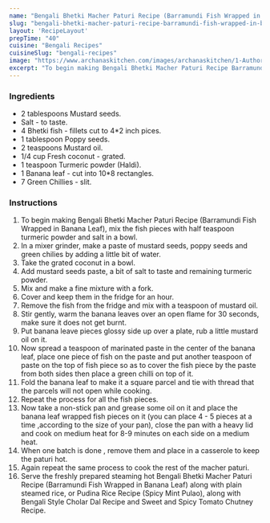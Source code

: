 ---
name: "Bengali Bhetki Macher Paturi Recipe (Barramundi Fish Wrapped in Banana Leaf)"
slug: "bengali-bhetki-macher-paturi-recipe-barramundi-fish-wrapped-in-banana-leaf"
layout: 'RecipeLayout'
prepTime: "40"
cuisine: "Bengali Recipes"
cuisineSlug: "bengali-recipes"
image: "https://www.archanaskitchen.com/images/archanaskitchen/1-Author/moumita.malla-gmail.com/Bhetki_Macher_PaturiBarramundi_Fish_Wrapped_in_Banana_Leaf_original-3_1600.jpg"
excerpt: "To begin making Bengali Bhetki Macher Paturi Recipe Barramundi Fish Wrapped in Banana Leaf, mix the fish pieces with half teaspoon turmeric powder and  salt  in a bowl"
---

### Ingredients

- 2 tablespoons Mustard seeds.
- Salt - to taste.
- 4 Bhetki fish - fillets cut to 4*2 inch pices.
- 1 tablespoon Poppy seeds.
- 2 teaspoons Mustard oil.
- 1/4 cup Fresh coconut - grated.
- 1 teaspoon Turmeric powder (Haldi).
- 1 Banana leaf - cut into  10*8 rectangles.
- 7 Green Chillies - slit.

### Instructions

1. To begin making Bengali Bhetki Macher Paturi Recipe (Barramundi Fish Wrapped in Banana Leaf), mix the fish pieces with half teaspoon turmeric powder and  salt  in a bowl.
1. In a mixer grinder, make a paste of mustard seeds, poppy seeds and green chilies by adding a little bit of water.
1. Take the grated coconut in a bowl.
1. Add mustard seeds paste, a bit of salt to taste and remaining turmeric powder.
1. Mix and make a fine mixture with a fork.
1. Cover and keep them in the fridge for an hour.
1. Remove the fish from the fridge and mix with a teaspoon of mustard oil.
1. Stir gently, warm the banana leaves over an open flame for 30 seconds, make sure it does not get burnt.
1. Put banana leave pieces glossy side up over a plate, rub a little mustard oil on it.
1. Now spread a teaspoon of marinated paste in the center of the banana leaf, place one piece of fish on the paste and put another teaspoon of paste on the top of fish piece so as to cover the fish piece by the paste from both sides then place a green chilli on top of it.
1. Fold the banana leaf to make it a square parcel and tie with thread that the parcels will not open while cooking.
1. Repeat the process for all the fish pieces.
1. Now take a non-stick pan and grease some oil on it and place the banana leaf wrapped fish pieces on it (you can place 4 - 5 pieces at a time ,according to the size of your pan), close the pan with a heavy lid and cook on medium heat for 8-9 minutes on each side on a medium heat.
1. When one batch is done , remove them and place in a casserole to keep the paturi hot.
1. Again repeat the same process to cook the rest of the macher paturi.
1. Serve the freshly prepared steaming hot Bengali Bhetki Macher Paturi Recipe (Barramundi Fish Wrapped in Banana Leaf) along with plain steamed rice, or Pudina Rice Recipe (Spicy Mint Pulao), along with Bengali Style Cholar Dal Recipe and Sweet and Spicy Tomato Chutney Recipe.
